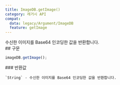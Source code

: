 ```yaml
---
title: ImageDB.getImage()
category: 레거시 API
compat:
  data: legacy/Argument/ImageDB
  feature: getImage
---
```


<Section>
  수신한 이미지를 Base64 인코딩한 값을 반환합니다.
</Section>
<Section>
  ## 구문

  ~~~js
  imageDB.getImage();
  ~~~

  <Section>
    ### 반환값

    `String` - 수신한 이미지를 Base64 인코딩한 값을 반환합니다.
  </Section>
</Section>